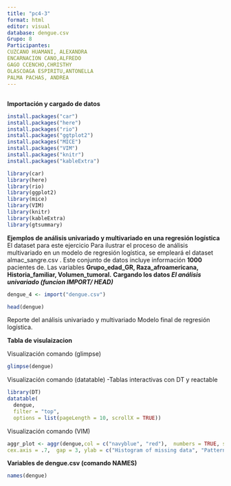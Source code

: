 ---
title: "pc4-3"
format: html
editor: visual
database: dengue.csv
Grupo: 8
Participantes:
CUZCANO HUAMANI, ALEXANDRA
ENCARNACION CANO,ALFREDO
GAGO CCENCHO,CHRISTHY
OLASCOAGA ESPIRITU,ANTONELLA
PALMA PACHAS, ANDREA 
---

## 

**Importación y cargado de datos**

```{r}
install.packages("car")
install.packages("here")
install.packages("rio")
install.packages("ggtplot2")
install.packages("MICE")
install.packages("VIM")
install.packages("knitr")
install.packages("kableExtra")
```

```{r}
library(car)
library(here)
library(rio)
library(ggplot2)
library(mice)
library(VIM)
library(knitr)
library(kableExtra)
library(gtsummary)

```

**Ejemplos de análisis univariado y multivariado en una regresión logística** El dataset para este ejercicio Para ilustrar el proceso de análisis multivariado en un modelo de regresión logística, se empleará el dataset almac_sangre.csv . Este conjunto de datos incluye información **1000** pacientes de. Las variables **Grupo_edad_GR, Raza_afroamericana, Historia_familiar, Volumen_tumoral.** **Cargando los datos *El análisis univariado (funcion IMPORT/ HEAD)***

```{r}
dengue_4 <- import("dengue.csv")
```

```{r}
head(dengue)
```

Reporte del análisis univariado y multivariado Modelo final de regresión logística.

**Tabla de visulaizacion**

Visualización comando (glimpse)

```{r}
glimpse(dengue)

```

Visualización comando (datatable) -Tablas interactivas con DT y reactable

```{r}
library(DT)
datatable(
  dengue,
  filter = "top",
  options = list(pageLength = 10, scrollX = TRUE))
```

Visualización comando (VIM)

```{r}
aggr_plot <- aggr(dengue,col = c("navyblue", "red"),  numbers = TRUE, sortVars = TRUE,labels = names(dengue), 
cex.axis = .7,  gap = 3, ylab = c("Histogram of missing data", "Pattern"))
```

**Variables de dengue.csv (comando NAMES)**

```{r}
names(dengue)
```
